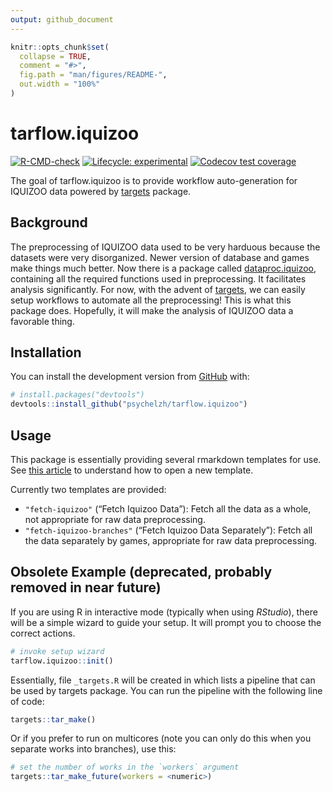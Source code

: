 ```yaml
---
output: github_document
---
```


<!-- README.md is generated from README.Rmd. Please edit that file -->

```r
knitr::opts_chunk$set(
  collapse = TRUE,
  comment = "#>",
  fig.path = "man/figures/README-",
  out.width = "100%"
)
```

# tarflow.iquizoo

<!-- badges: start -->
[![R-CMD-check](https://github.com/psychelzh/tarflow.iquizoo/workflows/R-CMD-check/badge.svg)](https://github.com/psychelzh/tarflow.iquizoo/actions)
[![Lifecycle: experimental](https://img.shields.io/badge/lifecycle-experimental-orange.svg)](https://lifecycle.r-lib.org/articles/stages.html#experimental)
[![Codecov test coverage](https://codecov.io/gh/psychelzh/tarflow.iquizoo/branch/main/graph/badge.svg)](https://app.codecov.io/gh/psychelzh/tarflow.iquizoo?branch=main)
<!-- badges: end -->

The goal of tarflow.iquizoo is to provide workflow auto-generation for IQUIZOO data powered by [targets](https://github.com/wlandau/targets) package.

## Background

The preprocessing of IQUIZOO data used to be very harduous because the datasets were very disorganized. Newer version of database and games make things much better. Now there is a package called [dataproc.iquizoo](https://github.com/psychelzh/dataproc.iquizoo), containing all the required functions used in preprocessing. It facilitates analysis significantly. For now, with the advent of [targets](https://github.com/wlandau/targets), we can easily setup workflows to automate all the preprocessing! This is what this package does. Hopefully, it will make the analysis of IQUIZOO data a favorable thing.

## Installation

You can install the development version from [GitHub](https://github.com/) with:

``` r
# install.packages("devtools")
devtools::install_github("psychelzh/tarflow.iquizoo")
```

## Usage

This package is essentially providing several rmarkdown templates for use. See [this article](https://rstudio.github.io/rstudio-extensions/rmarkdown_templates.html) to understand how to open a new template.

Currently two templates are provided:

- `"fetch-iquizoo"` ("Fetch Iquizoo Data"): Fetch all the data as a whole, not appropriate for raw data preprocessing.
- `"fetch-iquizoo-branches"` ("Fetch Iquizoo Data Separately"): Fetch all the data separately by games, appropriate for raw data preprocessing.

## Obsolete Example (deprecated, probably removed in near future)

If you are using R in interactive mode (typically when using *RStudio*), there will be a simple wizard to guide your setup. It will prompt you to choose the correct actions.

``` r
# invoke setup wizard
tarflow.iquizoo::init()
```

Essentially, file `_targets.R` will be created in which lists a pipeline that can be used by targets package. You can run the pipeline with the following line of code:

``` r
targets::tar_make()
```

Or if you prefer to run on multicores (note you can only do this when you separate works into branches), use this:

``` r
# set the number of works in the `workers` argument
targets::tar_make_future(workers = <numeric>)
```
